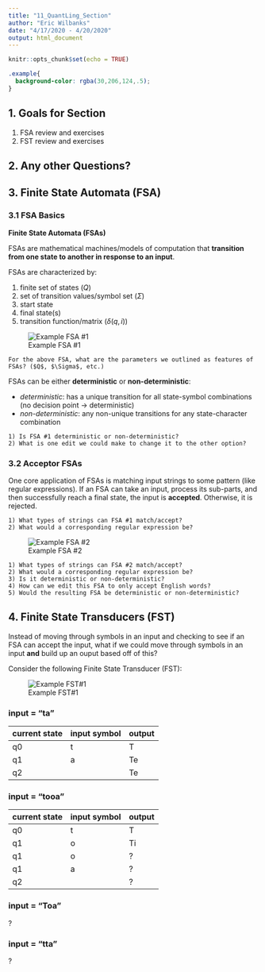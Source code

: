 ```yaml
---
title: "11_QuantLing_Section"
author: "Eric Wilbanks"
date: "4/17/2020 - 4/20/2020"
output: html_document
---
```


```r
knitr::opts_chunk$set(echo = TRUE)
```
```css
.example{
  background-color: rgba(30,206,124,.5);
}
```

## 1. Goals for Section

1. FSA review and exercises
1. FST review and exercises

## 2. Any other Questions?

## 3. Finite State Automata (FSA)
### 3.1 FSA Basics

**Finite State Automata (FSAs)** 

FSAs are mathematical machines/models of computation that **transition from one state to another in response to an input**.

FSAs are characterized by:

1. finite set of states ($Q$)
1. set of transition values/symbol set ($\Sigma$)
1. start state
1. final state(s)
1. transition function/matrix ($\delta(q,i)$)


![Example FSA \#1](./fsa_pngs/01.png)

```
For the above FSA, what are the parameters we outlined as features of FSAs? ($Q$, $\Sigma$, etc.)
```

FSAs can be either **deterministic** or **non-deterministic**:

- *deterministic*: has a unique transition for all state-symbol combinations (no decision point $\rightarrow$ deterministic)
- *non-deterministic*: any non-unique transitions for any state-character combination

```
1) Is FSA #1 deterministic or non-deterministic? 
2) What is one edit we could make to change it to the other option?
```
### 3.2 Acceptor FSAs

One core application of FSAs is matching input strings to some pattern (like regular expressions). 
If an FSA can take an input, process its sub-parts, and then successfully reach a final state, the input is **accepted**. Otherwise, it is rejected.

```
1) What types of strings can FSA #1 match/accept?
2) What would a corresponding regular expression be?
```

![Example FSA \#2](./fsa_pngs/02.png)
```
1) What types of strings can FSA #2 match/accept?
2) What would a corresponding regular expression be?
3) Is it deterministic or non-deterministic?
4) How can we edit this FSA to only accept English words?
5) Would the resulting FSA be deterministic or non-deterministic?
```

## 4. Finite State Transducers (FST)

Instead of moving through symbols in an input and checking to see if an FSA can accept the input, what if we could move through symbols in an input **and** build up an ouput based off of this?

Consider the following Finite State Transducer (FST):

![Example FST\#1](./fsa_pngs/03.png)

### input = "ta"

| current state | input symbol | output |
| ------------- | ------------ | ------ |
| q0            | t            | T      |
| q1            | a            | Te     |
| q2            |              | Te     |

### input = "tooa"

| current state | input symbol | output |
| ------------- | ------------ | ------ |
| q0            | t            | T      |
| q1            | o            | Ti     |
| q1            | o            | ?      |
| q1            | a            | ?      |
| q2            |              | ?      |


### input = "Toa"

?

### input = "tta"

?




